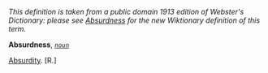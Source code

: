 ''This definition is taken from a public domain 1913 edition of Webster's Dictionary: please see [[Absurdness]] for the new Wiktionary definition of this term.''

'''Absurdness''', ''<code>[[noun (part of speech)|noun]]</code>''

[[Absurdity]]. [R.]